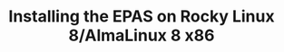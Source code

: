 ---
title: "Installing the EPAS on Rocky Linux 8/AlmaLinux 8 x86"
navTitle: "Rocky Linux 8/AlmaLinux 8"
---